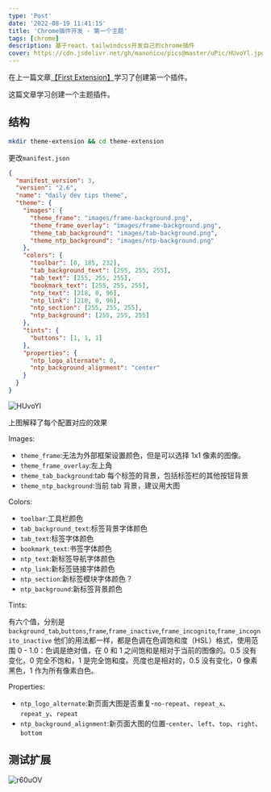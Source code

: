 ```yaml
---
type: 'Post'
date: '2022-08-19 11:41:15'
title: 'Chrome插件开发 - 第一个主题'
tags: [chrome]
description: 基于react、tailwindcss开发自己的chrome插件
cover: https://cdn.jsdelivr.net/gh/manonicu/pics@master/uPic/HUvoYl.jpg
---
```


在上一篇文章[【First Extension】](/blog/translate/build-chrome-extensions/first-extension)学习了创建第一个插件。

这篇文章学习创建一个主题插件。

## 结构

```bash
mkdir theme-extension && cd theme-extension
```

更改`manifest.json`

```json
{
  "manifest_version": 3,
  "version": "2.6",
  "name": "daily dev tips theme",
  "theme": {
    "images": {
      "theme_frame": "images/frame-background.png",
      "theme_frame_overlay": "images/frame-background.png",
      "theme_tab_background": "images/tab-background.png",
      "theme_ntp_background": "images/ntp-background.png"
    },
    "colors": {
      "toolbar": [0, 185, 232],
      "tab_background_text": [255, 255, 255],
      "tab_text": [255, 255, 255],
      "bookmark_text": [255, 255, 255],
      "ntp_text": [218, 0, 96],
      "ntp_link": [218, 0, 96],
      "ntp_section": [255, 255, 255],
      "ntp_background": [255, 255, 255]
    },
    "tints": {
      "buttons": [1, 1, 1]
    },
    "properties": {
      "ntp_logo_alternate": 0,
      "ntp_background_alignment": "center"
    }
  }
}
```

![HUvoYl](https://cdn.jsdelivr.net/gh/manonicu/pics@master/uPic/HUvoYl.jpg)

上图解释了每个配置对应的效果

Images:

- `theme_frame`:无法为外部框架设置颜色，但是可以选择 1x1 像素的图像。
- `theme_frame_overlay`:左上角
- `theme_tab_background`:tab 每个标签的背景，包括标签栏的其他按钮背景
- `theme_ntp_background`:当前 tab 背景，建议用大图

Colors:

- `toolbar`:工具栏颜色
- `tab_background_text`:标签背景字体颜色
- `tab_text`:标签字体颜色
- `bookmark_text`:书签字体颜色
- `ntp_text`:新标签导航字体颜色
- `ntp_link`:新标签链接字体颜色
- `ntp_section`:新标签模块字体颜色？
- `ntp_background`:新标签背景颜色

Tints:

有六个值，分别是`background_tab`,`buttons`,`frame`,`frame_inactive`,`frame_incognito`,`frame_incognito_inactive`
他们的用法都一样，都是色调在色调饱和度（HSL）格式，使用范围 0 - 1.0：色调是绝对值，在 0 和 1 之间饱和是相对于当前的图像的。0.5 没有变化，0 完全不饱和，1 是完全饱和度。亮度也是相对的，0.5 没有变化，0 像素黑色，1 作为所有像素白色。

Properties:

- `ntp_logo_alternate`:新页面大图是否重复-`no-repeat`、`repeat_x`、`repeat_y`、`repeat`
- `ntp_background_alignment`:新页面大图的位置-`center`、`left`、`top`、`right`、`bottom`

## 测试扩展

![r60uOV](https://cdn.jsdelivr.net/gh/manonicu/pics@master/uPic/r60uOV.jpg)
